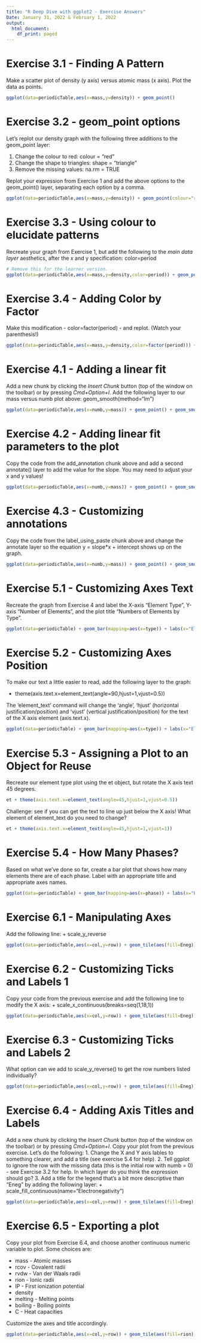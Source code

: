 ```yaml
---
title: "R Deep Dive with ggplot2 - Exercise Answers"
Date: January 31, 2022 & February 1, 2022
output:
  html_document:
    df_print: paged
---
```


# Exercise 3.1 - Finding A Pattern

Make a scatter plot of density (y axis) versus atomic mass (x axis). Plot the data as points.

```r
ggplot(data=periodicTable,aes(x=mass,y=density)) + geom_point()
```


# Exercise 3.2 - geom_point options

Let's replot our density graph with the following three additions to the geom_point layer:

1. Change the colour to red: colour = "red"
2. Change the shape to triangles: shape = "triangle"
3. Remove the missing values: na.rm = TRUE

Replot your expression from Exercise 1 and add the above options to the geom_point() layer, separating each option by a comma.

```r
ggplot(data=periodicTable,aes(x=mass,y=density)) + geom_point(colour="red",shape="triangle",na.rm=TRUE)
```


# Exercise 3.3 - Using colour to elucidate patterns

Recreate your graph from Exercise 1, but add the following to the *main data layer* aesthetics, after the x and y specification:
color=period

```r
# Remove this for the learner version.
ggplot(data=periodicTable,aes(x=mass,y=density,color=period)) + geom_point()
```


# Exercise 3.4 - Adding Color by Factor

Make this modification - color=factor(period) - and replot. (Watch your parenthesis!)

```r
ggplot(data=periodicTable,aes(x=mass,y=density,color=factor(period))) + geom_point()
```


# Exercise 4.1 - Adding a linear fit

Add a new chunk by clicking the *Insert Chunk* button (top of the window on the toolbar) or by pressing *Cmd+Option+I*. Add the following layer to our mass versus numb plot above:
geom_smooth(method="lm")

```r
ggplot(data=periodicTable,aes(x=numb,y=mass)) + geom_point() + geom_smooth(method="lm")
```


# Exercise 4.2 - Adding linear fit parameters to the plot

Copy the code from the add_annotation chunk above and add a second annotate() layer to add the value for the slope. You may need to adjust your x and y values!

```r
ggplot(data=periodicTable,aes(x=numb,y=mass)) + geom_point() + geom_smooth(method="lm") + annotate("text", x=10, y=200, label=intercept) + annotate("text", x=10, y=150, label=slope)
```

# Exercise 4.3 - Customizing annotations

Copy the code from the label_using_paste chunk above and change the annotate layer so the equation y = slope*x + intercept shows up on the graph.

```r
ggplot(data=periodicTable,aes(x=numb,y=mass)) + geom_point() + geom_smooth(method="lm") + annotate("text", x=30, y=250, label=paste("y = ", slope, "x +", intercept))
```


# Exercise 5.1 - Customizing Axes Text

Recreate the graph from Exercise 4 and label the X-axis "Element Type", Y-axis "Number of Elements", and the plot title "Numbers of Elements by Type". 

```r
ggplot(data=periodicTable) + geom_bar(mapping=aes(x=type)) + labs(x="Element Type", y="Number of Elements", title="Numbers of Elements by Type")
```


# Exercise 5.2 - Customizing Axes Position

To make our text a little easier to read, add the following layer to the graph:

+ theme(axis.text.x=element_text(angle=90,hjust=1,vjust=0.5))

The 'element_text' command will change the 'angle', 'hjust' (horizontal justification/position) and 'vjust' (vertical justification/position) for the text of the X axis element (axis.text.x).

```r
ggplot(data=periodicTable) + geom_bar(mapping=aes(x=type)) + labs(x="Element Type", y="Number of Elements", title="Numbers of Elements by Type") + theme(axis.text.x=element_text(angle=90,hjust=1,vjust=0.5))
```

# Exercise 5.3 - Assigning a Plot to an Object for Reuse

Recreate our element type plot using the et object, but rotate the X axis text 45 degrees. 

```r
et + theme(axis.text.x=element_text(angle=45,hjust=1,vjust=0.5))
```

Challenge: see if you can get the text to line up just below the X axis! What element of element_text do you need to change?

```r
et + theme(axis.text.x=element_text(angle=45,hjust=1,vjust=1))
```


# Exercise 5.4 - How Many Phases?

Based on what we've done so far, create a bar plot that shows how many elements there are of each phase. Label with an appropriate title and appropriate axes names.

```r
ggplot(data=periodicTable) + geom_bar(mapping=aes(x=phase)) + labs(x="Element Phase", y="Number of Elements", title="Numbers of Elements by Phase")
```


# Exercise 6.1 - Manipulating Axes

Add the following line:
+ scale_y_reverse

```r
ggplot(data=periodicTable,aes(x=col,y=row)) + geom_tile(aes(fill=Eneg)) + scale_y_reverse()
```


# Exercise 6.2 - Customizing Ticks and Labels 1

Copy your code from the previous exercise and add the following line to modify the X axis:
+ scale_x_continuous(breaks=seq(1,18,1))

```r
ggplot(data=periodicTable,aes(x=col,y=row)) + geom_tile(aes(fill=Eneg)) + scale_y_reverse() + scale_x_continuous(breaks=seq(1,18,1))
```


# Exercise 6.3 - Customizing Ticks and Labels 2

What option can we add to scale_y_reverse() to get the row numbers listed individually?

```r
ggplot(data=periodicTable,aes(x=col,y=row)) + geom_tile(aes(fill=Eneg)) + scale_y_reverse(breaks=seq(1,10,1)) + scale_x_continuous(breaks=seq(1,18,1)) 
```


# Exercise 6.4 - Adding Axis Titles and Labels

Add a new chunk by clicking the *Insert Chunk* button (top of the window on the toolbar) or by pressing *Cmd+Option+I*. Copy your plot from the previous exercise. Let's do the following:
1. Change the X and Y axis lables to something clearer, and add a title (see exercise 5.4 for help).
2. Tell ggplot to ignore the row with the missing data (this is the initial row with numb = 0) - see Exercise 3.2 for help. In which layer do you think the expression should go?
3. Add a title for the legend that's a bit more descriptive than "Eneg" by adding the following layer:
+ scale_fill_continuous(name="Electronegativity")

```r
ggplot(data=periodicTable,aes(x=col,y=row)) + geom_tile(aes(fill=Eneg), na.rm=TRUE) + scale_y_reverse(breaks=seq(1,10,1)) + scale_x_continuous(breaks=seq(1,18,1)) + scale_fill_continuous(name="Electronegativity") + labs(x="Column", y="Row", title="Electronegativity Across the Periodic Table")
```


# Exercise 6.5 - Exporting a plot

Copy your plot from Exercise 6.4, and choose another continuous numeric variable to plot. Some choices are:

- mass - Atomic masses
- rcov - Covalent radii
- rvdw - Van der Waals radii
- rion - Ionic radii
- IP - First ionization potential
- density
- melting - Melting points
- boiling - Boiling points
- C - Heat capacities

Customize the axes and title accordingly.

```r
ggplot(data=periodicTable,aes(x=col,y=row)) + geom_tile(aes(fill=rion), na.rm=TRUE) + scale_y_reverse(breaks=seq(1,10,1)) + scale_x_continuous(breaks=seq(1,18,1)) + scale_fill_continuous(name="Ionic Radius") + labs(x="Column", y="Row", title="Ionic Radius Across the Periodic Table")
```